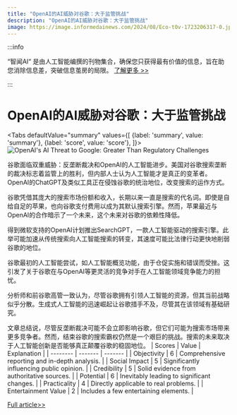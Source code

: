 ```yaml
---
title: "OpenAI的AI威胁对谷歌：大于监管挑战"
description: "OpenAI的AI威胁对谷歌：大于监管挑战"
image: https://image.informedainews.com/2024/08/Eco-t0v-1723206317-0.jpg
---
```



:::info

“智闻AI“ 是由人工智能编撰的刊物集合，确保您只获得最有价值的信息，旨在助您消除信息差，突破信息茧房的局限。  [了解更多 >>](/)

:::

# OpenAI的AI威胁对谷歌：大于监管挑战


<Tabs
	defaultValue="summary"
	values={[
	{label: 'summary', value: 'summary'},
	{label: 'score', value: 'score'},
]}>
<TabItem value="summary">
<img
  src="https://image.informedainews.com/2024/08/Eco-t0v-1723206317-0.jpg"
  alt="OpenAI's AI Threat to Google: Greater Than Regulatory Challenges"
/>



谷歌面临双重威胁：反垄断裁决和OpenAI的人工智能进步。美国对谷歌搜索垄断的裁决标志着监管上的胜利，但内部人士认为人工智能才是真正的变革者。OpenAI的ChatGPT及类似工具正在侵蚀谷歌的统治地位，改变搜索的运作方式。

谷歌凭借其庞大的搜索市场份额和收入，长期以来一直是搜索的代名词。即使是自给自足的苹果，也向谷歌支付费用以成为其默认搜索引擎。然而，苹果最近与OpenAI的合作暗示了一个未来，这个未来对谷歌的依赖性降低。

得到微软支持的OpenAI计划推出SearchGPT，一款人工智能驱动的搜索引擎。此举可能加速从传统搜索向人工智能搜索的转变，其速度可能比法律行动更快地削弱谷歌的地位。

谷歌最初的人工智能尝试，如人工智能概览功能，由于仓促实施和错误而受挫。这引发了关于谷歌在与OpenAI等更灵活的竞争对手在人工智能领域竞争能力的担忧。

分析师和前谷歌高管一致认为，尽管谷歌拥有引领人工智能的资源，但其当前战略似乎分散。生成式人工智能的迅速崛起让谷歌措手不及，尽管其在该领域有基础研究。

文章总结说，尽管反垄断裁决可能不会立即影响谷歌，但它们可能为搜索市场带来更多竞争者。然而，结束谷歌的搜索霸权仍然是一个艰巨的挑战。搜索的未来取决于人工智能创新是否能够真正颠覆谷歌的稳固地位。
</TabItem>
<TabItem value="score">
	| Scores     | Value   | Explanation |
	| -------- | ------- | ------- |
	| Objectivity  | 6    | Comprehensive reporting and in-depth analysis.    |
	| Social Impact | 5     | Significantly influencing public opinion.    |
	| Credibility    | 5    | Solid evidence from authoritative sources.    |
	| Potential    | 6    | Inevitably leading to significant changes.    |
	| Practicality    | 4    | Directly applicable to real problems.    |
	| Entertainment Value    | 2    | Includes a few entertaining elements.    |
</TabItem>
</Tabs>

[Full article>>](https://www.cnbeta.com.tw/articles/tech/1441538.htm)
